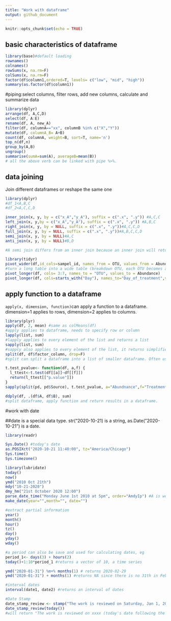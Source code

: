 ```yaml
---
title: "Work with dataframe"
output: github_document
---
```


```r
knitr::opts_chunk$set(echo = TRUE)
```

## basic characteristics of dataframe
```r
library(base)#default loading
rownames()
colnames()
rowSums(x, na.rm=F) 
colSums(x, na.rm=F)
factor(df$column1,ordered=T, levels= c("low", "mid", "high"))
summary(as.factor(df$column1))
```

#piping:select columns, filter rows, add new columns, calculate and summarize data
```r
library(dplyr)
arrange(df, A,C,D)
select(df, A:E)
rename(df, A, new_A)
filter(df, columnA=="xx", columnB %in% c("X","Y"))
mutate(df, columnA_B= A+B)
count(df, columnA, weight=B, sort=T, name='n')
top_n(df,n)
group_by(A,B)
ungroup()
summarise(sumA=sum(A), averageB=mean(B))
# all the above verb can be linked with pipe %>%.
```

## data joining

Join different dataframes or reshape the same one 
```r
library(dplyr)
#df_1<A,B,C
#df_2<A,C,C,D

inner_join(x, y, by = c("x_A","y_A"), suffix = c(".x", ".y")) #A,C,C
left_join(x, y,by = c("x_A","y_A"), suffix = c(".x", ".y")) #A,B,C
right_join(x, y, by = NULL, suffix = c(".x", ".y"))#A,C,C,D
full_join(x, y, by = NULL, suffix = c(".x", ".y"))#A,B,C,C,D
semi_join(x, y, by = NULL)#A,C
anti_join(x, y, by = NULL)#B,D

#A semi join differs from an inner join because an inner join will return one row of x for each matching row of y, where a semi join will never duplicate rows of x.

library(tidyr)
pivot_wider(df,id_cols=sampel_id, names_from = OTU, values_from = Abundance)
#turn a long table into a wide table (breakdown OTU, each OTU becomes a new column, the value is the abundance)
pivot_longer(df, cols= 3:7, names_to = "OTU", values_to = Abundance)
pivot_longer(df, cols=starts_with("Day"), names_to="Day_of_treatment",values_to="rank")
```

## apply function to a dataframe

```apply(x, dimension, function)```can apply a function to a dataframe. dimension=1 applies to rows, dimension=2 applies to columns.

```r
library(plyr)
apply(df, 2, mean) #same as colMeans(df)
#apply applies to dataframe, needs to specify row or column
lapply(list, sum)
#lapply applies to every element of the list and returns a list
sapply(list, sum)
#sapply also applies to every element of the list, it returns simplified data, e.g., if returns one element each list, it will be turned into a vector instead of a list.
split(df, df$factor_column, drop=F)
#split can split a dataframe into a list of smaller dataframe. Often used with sapply. For example:

t.test_pvalue<- function(df, a,f) {
  l_ttest<-t.test(df[[a]]~df[[f]])
  return(l_ttest[["p.value"]])
}
sapply(split(pd, pd$Source), t.test_pvalue, a="Abundnance",f="Treatment")

ddply(df, .(df$A, df$B), sum)
#split dataframe, apply function and return results in a dataframe.
```

#work with date 

##date is a special data type. str("2020-10-21) is a string, as.Date("2020-10-21") is a date. 
```r
library(readr)

Sys.Date() #today's date
as.POSIXct("2020-10-21 11:40:00", tz="America/Chicago")
Sys.time()
Sys.timezone()

library(lubridate)
today()
now()
ymd("2010 Oct 21th")
mdy("10-21-2020")
dmy_hm("21st October 2020 12:00")
parse_date_time("Monday June 1st 2010 at 5pm", order="AmdyIp") #A is week of the day, I indicates 12 hour time, p is pm.
make_date(year="",month="", date="")

#extract partial information
year()
month()
hour()
tz()
day()
yday()
wday()

#a period can also be save and used for calculating dates, eg
period_1<- days(3) + hours(2)
today()+1:10*period_1 #returns a vector of 10, a time series

ymd("2020-01-31") %m+% months(1) # returns 2020-02-29
ymd("2020-01-31") + months(1) #returns NA since there is no 31th in Feb. 

#interval dates
interval(date1, date2) #returns an interval of dates

#Date Stamp 
date_stamp_review <- stamp("The work is reviewed on Saturday, Jan 1, 2000")
date_stamp_review(today())
#will return "The work is reviewed on xxxx (today's date following the above format)

```
